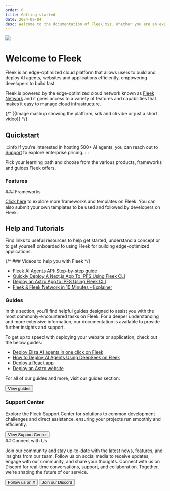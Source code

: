 ```yaml
---
order: 0
title: Getting started
date: 2024-09-04
desc: Welcome to the documentation of Fleek.xyz. Whether you are an expert or an absolute beginner, you'll find your answers here.
---
```



![](./docs-hero-fleek.svg)

# Welcome to Fleek

Fleek is an edge-optimized cloud platform that allows users to build and deploy AI agents, websites and applications efficiently, empowering developers to build fast.

Fleek is powered by the edge-optimized cloud network known as [Fleek Network](https://resources.fleek.xyz/docs/infrastructure/) and it gives access to a variety of features and capabilities that makes it easy to manage cloud infrastructure.

{/* {{Image mashup showing the platform, sdk and cli vibe or just a short video}} */}

<div className="my-12 bg-gray-dark-6 p-[1px]" />

## Quickstart

:::info
If you're interested in hosting 500+ AI agents, you can reach out to [Support](https://resources.fleek.xyz/requests/new/) to explore enterprise pricing.
:::

Pick your learning path and choose from the various products, frameworks and guides Fleek offers.

### Features

<div className='grid grid-cols-1 lg:grid-cols-2 gap-12 mb-12'>

<DocIntroCard
  title="AI agent hosting"
  description="Easily deploy, manage, edit and control Eliza AI agents on Fleek"
  href="https://eliza.fleek.xyz"
/>

<DocIntroCard
  title="Hosting on Fleek"
  description="Easily upload, maintain, store and serve apps on one unified interface"
  href="https://hosting.fleek.xyz/hosting"
/>
<DocIntroCard
  title="Fleek Functions"
  description="Execute server-side code using Fleek Network’s on-chain cloud infrastructure"
  href="https://hosting.fleek.xyz/fleek-functions"
/>
<DocIntroCard
  title="Fullstack Next.js on Fleek"
  description="Enables seamless deployment of server-side Next.js applications on Fleek"
  href="https://hosting.fleek.xyz/cli/fleek-next-adapter"
/>
<DocIntroCard
  title="Fleek Edge SGX"
  description="Enable secure compute capabilities using Trusted Execution Environments (TEEs)"
  href="https://hosting.fleek.xyz/cli/edge-sgx"
/>
<DocIntroCard
  title="Fleek CLI"
  description="Interact with all our product services directly from your terminal"
  href="https://hosting.fleek.xyz/cli/"
/>
<DocIntroCard
  title="Fleek SDK"
  description="TypeScript library that allows you to interact with Fleek’s services"
  href="https://hosting.fleek.xyz/sdk/"
/>

</div>
### Frameworks

<div className="mb-12 grid grid-cols-2 gap-12 lg:grid-cols-3">
  <DocIntroCard
    title="Eliza"
    href="https://eliza.fleek.xyz/agents/"
    icon="/images/eliza.jpeg"
  />
  <DocIntroCard
    title="Next.js"
    href="https://resources.fleek.xyz/templates/fullstack-nextjs-template/"
    icon="/svg/nextjs-icon.svg"
  />
  <DocIntroCard
    title="Astro"
    href="https://resources.fleek.xyz/templates/astro-boilerplate/"
    icon="/svg/astro-icon.svg"
  />
  <DocIntroCard
    title="Gatsby"
    href="https://resources.fleek.xyz/templates/gatsby-boilerplate/"
    icon="/svg/gatsby-icon.svg"
  />
  <DocIntroCard
    title="Nuxt"
    href="https://resources.fleek.xyz/templates/nuxt-boilerplate/"
    icon="/svg/nuxt-icon.svg"
  />
  <DocIntroCard
    title="Vue"
    href="https://resources.fleek.xyz/templates/vue-boilerplate/"
    icon="/svg/vue-icon.svg"
  />
</div>

[Click here](https://resources.fleek.xyz/templates/) to explore more frameworks and templates on Fleek.
You can also submit your own templates to be used and followed by developers on Fleek.

<div className="my-12 bg-gray-dark-6 p-[1px]" />

## Help and Tutorials

Find links to useful resources to help get started, understand a concept or to get yourself onboarded
to using Fleek for building edge-optimized applications.

{/* ### Videos to help you with Fleek */}

- [Fleek AI Agents API: Step-by-step guide](https://resources.fleek.xyz/guides/fleek-ai-agents-api)
- [Quickly Deploy A Next.js App To IPFS Using Fleek CLI](https://www.youtube.com/watch?v=ZR6hoLODDvI)
- [Deploy an Astro App to IPFS Using Fleek CLI](https://www.youtube.com/watch?v=PejRu-zaJtY)
- [Fleek & Fleek Network in 10 Minutes - Explainer](https://www.youtube.com/watch?v=1zwwyTQ8JIM)

### Guides

In this section, you'll find helpful guides designed to assist you with the most commonly-encountered tasks on Fleek. For a deeper understanding and more extensive information, our documentation is available to provide further insights and support.

To get up to speed with deploying your website or application, check out the below guides:

- [Deploy Eliza AI agents in one click on Fleek
  ](https://resources.fleek.xyz/guides/eliza-guide)
- [How to Deploy AI Agents Using DeepSeek on Fleek
  ](https://resources.fleek.xyz/guides/deploy-ai-agent-deepseek-fleek)
- [Deploy a React app](https://resources.fleek.xyz/docs/platform/frameworks#host-a-react-app)
- [Deploy an Astro website](https://resources.fleek.xyz/docs/platform/frameworks#host-a-react-app)

For all of our guides and more, visit our guides section:

<div className="w-fit">
  <Button
    variant="secondary"
    href="https://resources.fleek.xyz/guides"
    target="_blank"
    rel="noopener noreferrer"
  >
    View guides
  </Button>
</div>

### Support Center

Explore the Fleek Support Center for solutions to common development challenges and direct assistance, ensuring your projects run smoothly and efficiently.

<div className="w-fit">
  <Button
    variant="secondary"
    href="https://resources.fleek.xyz/support"
    target="_blank"
    rel="noopener noreferrer"
  >
    View Support Center
  </Button>
</div>

<div className="my-12 bg-gray-dark-6 p-[1px]" />
## Connect with Us

Join our community and stay up-to-date with the latest news, features, and insights from our team. Follow us on social media to receive updates, engage with our community, and share your thoughts. Connect with us on Discord for real-time conversations, support, and collaboration. Together, we're shaping the future of our service.

<div className="justify-left mb-32 mt-12 flex flex-col gap-16 sm:flex-row">
  <Button
    variant="secondary"
    href="https://x.com/fleek"
    target="_blank"
    rel="noopener noreferrer"
  >
    Follow us on X
  </Button>
  <Button
    variant="secondary"
    href="https://discord.gg/fleek"
    target="_blank"
    rel="noopener noreferrer"
  >
    Join our Discord
  </Button>
</div>
